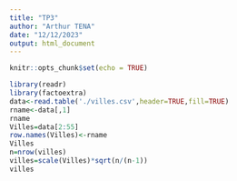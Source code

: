 ```yaml
---
title: "TP3"
author: "Arthur TENA"
date: "12/12/2023"
output: html_document
---
```


```r
knitr::opts_chunk$set(echo = TRUE)
```

```r
library(readr)
library(factoextra)
data<-read.table('./villes.csv',header=TRUE,fill=TRUE)
rname<-data[,1]
rname
Villes=data[2:55]
row.names(Villes)<-rname
Villes
n=nrow(villes)
villes=scale(Villes)*sqrt(n/(n-1))
villes
```